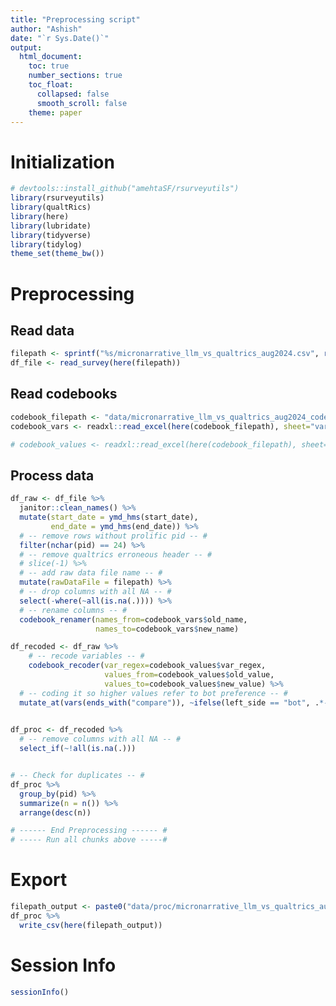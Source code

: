 ```yaml
---
title: "Preprocessing script"
author: "Ashish"
date: "`r Sys.Date()`"
output:
  html_document:
    toc: true
    number_sections: true
    toc_float:
      collapsed: false
      smooth_scroll: false
    theme: paper
---
```


Initialization
===
```r
# devtools::install_github("amehtaSF/rsurveyutils")
library(rsurveyutils)
library(qualtRics)
library(here)
library(lubridate)
library(tidyverse)
library(tidylog)
theme_set(theme_bw())
```


Preprocessing
===

Read data
---
```r
filepath <- sprintf("%s/micronarrative_llm_vs_qualtrics_aug2024.csv", recent_date_dir(here("data/raw")))
df_file <- read_survey(here(filepath)) 

```


Read codebooks
---
```r
codebook_filepath <- "data/micronarrative_llm_vs_qualtrics_aug2024_codebook.xlsx"
codebook_vars <- readxl::read_excel(here(codebook_filepath), sheet="variables")

# codebook_values <- readxl::read_excel(here(codebook_filepath), sheet="values")
```

Process data
---
```r
df_raw <- df_file %>%
  janitor::clean_names() %>% 
  mutate(start_date = ymd_hms(start_date),
         end_date = ymd_hms(end_date)) %>% 
  # -- remove rows without prolific pid -- #
  filter(nchar(pid) == 24) %>%  
  # -- remove qualtrics erroneous header -- #
  # slice(-1) %>% 
  # -- add raw data file name -- #
  mutate(rawDataFile = filepath) %>% 
  # -- drop columns with all NA -- #
  select(-where(~all(is.na(.)))) %>% 
  # -- rename columns -- #
  codebook_renamer(names_from=codebook_vars$old_name,
                   names_to=codebook_vars$new_name) 
```

```r
df_recoded <- df_raw %>%
	# -- recode variables -- #
	codebook_recoder(var_regex=codebook_values$var_regex,
	                 values_from=codebook_values$old_value,
	                 values_to=codebook_values$new_value) %>% 
  # -- coding it so higher values refer to bot preference -- #
  mutate_at(vars(ends_with("compare")), ~ifelse(left_side == "bot", .*-1, .))
  
```


```r
df_proc <- df_recoded %>% 
  # -- remove columns with all NA -- #
  select_if(~!all(is.na(.)))


# -- Check for duplicates -- #
df_proc %>% 
  group_by(pid) %>% 
  summarize(n = n()) %>%
  arrange(desc(n)) 
```


```r
# ------ End Preprocessing ------ #
# ----- Run all chunks above -----#
```


Export
===
```r
filepath_output <- paste0("data/proc/micronarrative_llm_vs_qualtrics_aug2024_proc.csv")
df_proc %>% 
  write_csv(here(filepath_output))
```





Session Info
===
```r
sessionInfo()
```

